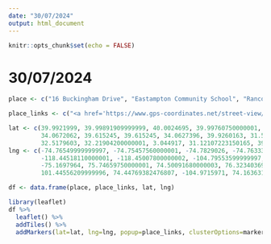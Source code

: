 ```yaml
---
date: "30/07/2024"
output: html_document
---
```


```r
knitr::opts_chunk$set(echo = FALSE)
```

# 30/07/2024

```r
place <- c("16 Buckingham Drive", "Eastampton Community School", "Rancocas Valley Regional High School", "Buttonwood Park", "Rutgers University", "University of California, Los Anglees", "10941 Strathmore Drive", "Aurora", "Coffee Bean", "many dollars spent, many books unread, much music heard", "St. Agnes Hospital", "Talvandi Arain", "Sialkot, Punjab", "Dharamsala, Himachal Pradesh", "Magnolia Hotel", "Wu Tang Klang", "Shrine of Bullhe Shah", "St. Joseph Hospital", "Lahore, Punjab", "Ratajoa (Pool of Blood)" )

place_links <- c("<a href='https://www.gps-coordinates.net/street-view/@39.992445,-74.765458,h182,p5,z1'>Home</a>", "<a href='http://www.eastampton.k12.nj.us/'>Primary</a>", "<a href='http://rvrhs.com/'>High School</a>", "<a href='https://www.youtube.com/watch?v=WH_PC4UOoY4'>Tennis</a>", "<a href='http://newbrunswick.rutgers.edu/?utm_source=rutgers.edu&utm_medium=web&utm_campaign=uwide_sliver'>College</a>", "<a href='http://socialsciences.ucla.edu/departments/'>UCLA</a>", "<a href='https://en.wikipedia.org/wiki/Bhavacakra'>Westwood</a>", "<a href='http://cherrycreekschools.org/Pages/default.aspx'>Centennial</a>", "<a href='https://psychcentral.com/blog/archives/2012/04/15/caffeines-effects-on-your-thinking/'>many cups of joe</a>", "<a href='https://shop.uclastore.com/c-318-bookzone.aspx'>many dollars spent, many books unread</a>", "<a href='http://www.stagnes.org/150/'>where it all began</a>", "<a href='https://en.wikipedia.org/wiki/Partition_of_India'>daadkay dee praanee pind</a>", "<a href='https://en.wikipedia.org/wiki/Sialkot'>Ami day naandkay</a>", "<a href='https://www.youtube.com/watch?v=nWY0Tyhu9MM'>Madhyamaka</a>", "<a href='http://www.starwoodhotels.com/gx/property/overview/index.html?propertyID=4703&SWAQ=958P'>The Special Day</a>", "<a href='https://en.wikipedia.org/wiki/Klang_(city)'>Klang</a>", "<a href='https://www.youtube.com/watch?v=B-pTz8ZM0nw'>Bullhe Shah</a>", "<a href='https://www.sclhealth.org/locations/saint-joseph-hospital/'>My Seeds</a>", "<a href='https://en.wikipedia.org/wiki/Lahore'>Lahore</a>", "<a href='http://press.princeton.edu/titles/4250.html'>Pind</a>")

lat <- c(39.9921999, 39.99891909999999, 40.0024695, 39.99760750000001, 40.5203204, 34.068921,
         34.0672062, 39.615245, 39.615245, 34.0627396, 39.9260163, 31.5188331, 31.5188331, 
         32.5179603, 32.21904200000001, 3.044917, 31.12107223150165, 39.7464498, 31.4054167, 31.1914511)
lng <- c(-74.76549999999997, -74.75457560000001, -74.7829026, -74.7633318, -74.43591049999998,
         -118.44518110000001, -118.45007800000002, -104.79553599999997, -118.44504139999998, -118.44456500000001, 
         -75.1697964, 75.74659750000001, 74.50091680000003, 76.32340369999997, -104.99235140000002,
         101.44556209999996, 74.44769382476807, -104.9715971, 74.16363130000002, 74.05791850000003)

df <- data.frame(place, place_links, lat, lng)

library(leaflet)
df %>%
  leaflet() %>%
  addTiles() %>%
  addMarkers(lat=lat, lng=lng, popup=place_links, clusterOptions=markerClusterOptions)
```
